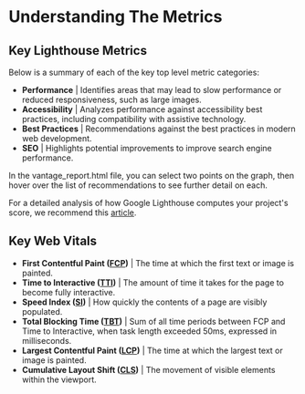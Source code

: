 # Understanding The Metrics

## Key Lighthouse Metrics

Below is a summary of each of the key top level metric categories:
* **Performance** | Identifies areas that may lead to slow performance or reduced responsiveness, such as large images.
* **Accessibility** | Analyzes performance against accessibility best practices, including compatibility with assistive technology. 
* **Best Practices** | Recommendations against the best practices in modern web development.
* **SEO** | Highlights potential improvements to improve search engine performance.

In the vantage_report.html file, you can select two points on the graph, then hover over the list of recommendations to see further detail on each.

For a detailed analysis of how Google Lighthouse computes your project's score, we recommend this <a href="https://web.dev/performance-scoring/">article</a>.

## Key Web Vitals

* **First Contentful Paint ([FCP](https://web.dev/first-contentful-paint/))** | The time at which the first text or image is painted.
* **Time to Interactive ([TTI](https://web.dev/interactive/))** | The amount of time it takes for the page to become fully interactive.
* **Speed Index ([SI](https://web.dev/speed-index/))** | How quickly the contents of a page are visibly populated.
* **Total Blocking Time ([TBT](https://web.dev/lighthouse-total-blocking-time/))** | Sum of all time periods between FCP and Time to Interactive, when task length exceeded 50ms, expressed in milliseconds.
* **Largest Contentful Paint ([LCP](https://web.dev/lighthouse-largest-contentful-paint/))** | The time at which the largest text or image is painted.
* **Cumulative Layout Shift ([CLS](https://web.dev/cls/))** | The movement of visible elements within the viewport.
